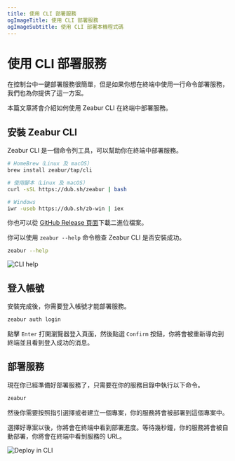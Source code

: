 ```yaml
---
title: 使用 CLI 部署服務
ogImageTitle: 使用 CLI 部署服務
ogImageSubtitle: 使用 CLI 部署本機程式碼
---
```


# 使用 CLI 部署服務

在控制台中一鍵部署服務很簡單，但是如果你想在終端中使用一行命令部署服務，我們也為你提供了這一方案。

本篇文章將會介紹如何使用 Zeabur CLI 在終端中部署服務。

## 安裝 Zeabur CLI

Zeabur CLI 是一個命令列工具，可以幫助你在終端中部署服務。

```bash
# HomeBrew（Linux 及 macOS）
brew install zeabur/tap/cli

# 使用腳本（Linux 及 macOS）
curl -sSL https://dub.sh/zeabur | bash

# Windows
iwr -useb https://dub.sh/zb-win | iex
```

你也可以從 [GitHub Release 頁面](https://github.com/zeabur/cli/releases)下載二進位檔案。

你可以使用 `zeabur --help` 命令檢查 Zeabur CLI 是否安裝成功。

```bash
zeabur --help
```

![CLI help](/deploy/cli/help.png)

## 登入帳號

安裝完成後，你需要登入帳號才能部署服務。

```bash
zeabur auth login
```

點擊 `Enter` 打開瀏覽器登入頁面，然後點選 `Confirm` 按鈕，你將會被重新導向到終端並且看到登入成功的消息。

## 部署服務

現在你已經準備好部署服務了，只需要在你的服務目錄中執行以下命令。

```bash
zeabur
```

然後你需要按照指引選擇或者建立一個專案，你的服務將會被部署到這個專案中。

選擇好專案以後，你將會在終端中看到部署進度。等待幾秒鐘，你的服務將會被自動部署，你將會在終端中看到服務的 URL。

![Deploy in CLI](/deploy/cli/deploy.png)
